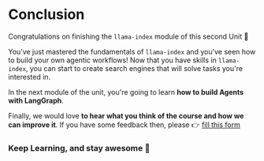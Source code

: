# Conclusion

Congratulations on finishing the `llama-index` module of this second Unit 🥳

You’ve just mastered the fundamentals of `llama-index` and you’ve seen how to build your own agentic workflows!
Now that you have skills in `llama-index`, you can start to create search engines that will solve tasks you're interested in.

In the next module of the unit, you're going to learn **how to build Agents with LangGraph**.

Finally, we would love **to hear what you think of the course and how we can improve it**.
If you have some feedback then, please 👉 [fill this form](https://docs.google.com/forms/d/e/1FAIpQLSe9VaONn0eglax0uTwi29rIn4tM7H2sYmmybmG5jJNlE5v0xA/viewform?usp=dialog)

### Keep Learning, and stay awesome 🤗
